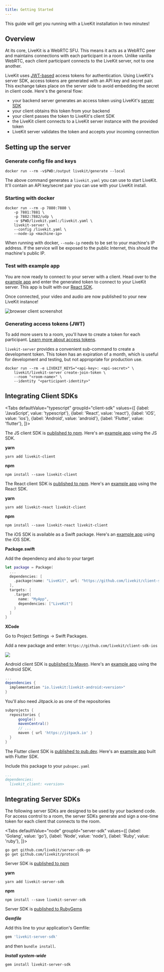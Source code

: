 ```yaml
---
title: Getting Started
---
```


This guide will get you running with a LiveKit installation in two minutes!

## Overview

At its core, LiveKit is a WebRTC SFU. This means it acts as a WebRTC peer and maintains connections with each participant in a room. Unlike vanilla WebRTC, each client participant connects to the LiveKit server, not to one another.

LiveKit uses [JWT-based](https://en.wikipedia.org/wiki/JSON_Web_Token) access tokens for authentication. Using LiveKit's server SDK, access tokens are generated with an API key and secret pair. This exchange takes place on the server side to avoid embedding the secret in client code. Here's the general flow:

* your backend server generates an access token using LiveKit's [server SDK](/references/server-sdks)
* your client obtains this token from your backend
* your client passes the token to LiveKit's client SDK
* the LiveKit client connects to a LiveKit server instance with the provided token
* LiveKit server validates the token and accepts your incoming connection

## Setting up the server

### Generate config file and keys

```shell
docker run --rm -v$PWD:/output livekit/generate --local
```

The above command generates a `livekit.yaml` you can use to start LiveKit. It'll contain an API key/secret pair
you can use with your LiveKit install.

### Starting with docker

```shell
docker run --rm -p 7880:7880 \
    -p 7881:7881 \
    -p 7882:7882/udp \
    -v $PWD/livekit.yaml:/livekit.yaml \
    livekit-server \
    --config /livekit.yaml \
    --node-ip <machine-ip>
```

When running with docker, `--node-ip` needs to be set to your machine's IP address. If the service will be exposed to
the public Internet, this should the machine's public IP.

### Test with example app

You are now ready to connect to your server with a client. Head over to the [example app](https://example.livekit.io) and enter the generated token to connect to your LiveKit
server. This app is built with our [React SDK](https://github.com/livekit/livekit-react).

Once connected, your video and audio are now published to your new LiveKit instance!

![browser client screenshot](/img/getting-started/browser-client.png)

### Generating access tokens (JWT)

To add more users to a room, you'll have to create a token for each
participant. [Learn more about access tokens](/guides/access-tokens/).

`livekit-server` provides a convenient sub-command to create a development token. This token has an expiration of a
month, which is useful for development and testing, but not appropriate for production use.

```shell
docker run --rm -e LIVEKIT_KEYS="<api-key>: <api-secret>" \
    livekit/livekit-server create-join-token \
    --room "<room-name>" \
    --identity "<participant-identity>"
```

## Integrating Client SDKs

<Tabs
  defaultValue="typescript"
  groupId="client-sdk"
  values={[
    {label: 'JavaScript', value: 'typescript'},
    {label: 'React', value: 'react'},
    {label: 'iOS', value: 'ios'},
    {label: 'Android', value: 'android'},
    {label: 'Flutter', value: 'flutter'},
  ]}>

  <TabItem value="typescript">

The JS client SDK is [published to npm](https://www.npmjs.com/package/livekit-client).
Here's an [example app](https://github.com/livekit/client-sdk-js/blob/main/example/sample.ts) using the JS SDK.

**yarn**

```shell
yarn add livekit-client
```

**npm**

```shell
npm install --save livekit-client
```

  </TabItem>

  <TabItem value="react">

The React client SDK is [published to npm](https://www.npmjs.com/package/livekit-react).
Here's an [example app](https://github.com/livekit/livekit-react/tree/master/example) using the React SDK.

**yarn**

```shell
yarn add livekit-react livekit-client
```

**npm**

```shell
npm install --save livekit-react livekit-client
```

  </TabItem>

  <TabItem value="ios">

  The iOS SDK is available as a Swift package.
  Here's an [example app](https://github.com/livekit/ios-test-apps) using the iOS SDK.

  **Package.swift**

  Add the dependency and also to your target

  ```swift title="Package.swift"
  let package = Package(
    ...
    dependencies: [
      .package(name: "LiveKit", url: "https://github.com/livekit/client-sdk-ios.git", .upToNextMajor("version")),
    ],
    targets: [
      .target(
        name: "MyApp",
        dependencies: ["LiveKit"]
      )
    ]
  }
  ```

  **XCode**

  Go to Project Settings -> Swift Packages.

  Add a new package and enter: `https://github.com/livekit/client-sdk-ios`

  <img src={xcodeSwiftPackageImageUrl} height={400} width={678}/>

  </TabItem>

  <TabItem value="android">

Android client SDK is [published to Maven](https://search.maven.org/artifact/io.livekit/livekit-android).
Here's an [example app](https://github.com/livekit/client-sdk-android/tree/master/sample-app) using the Android SDK.

```groovy title="build.gradle"
...
dependencies {
  implementation "io.livekit:livekit-android:<version>"
}
```

You'll also need Jitpack.io as one of the repositories

```groovy
subprojects {
  repositories {
      google()
      mavenCentral()
      // ...
      maven { url 'https://jitpack.io' }
  }
}
```

  </TabItem>

  <TabItem value="flutter">

The Flutter client SDK is [published to pub.dev](https://pub.dev/packages/livekit_client).
Here's an [example app](https://github.com/livekit/client-sdk-flutter/tree/main/example) built with Flutter SDK.

Include this package to your `pubspec.yaml`

```yaml
...
dependencies:
  livekit_client: <version>
```

  </TabItem>

</Tabs>


## Integrating Server SDKs

The following server SDKs are designed to be used by your backend code. For access control to a room, the server SDKs generate and sign a one-time token for each client that connects to the room.

<Tabs
  defaultValue="node"
  groupId="server-sdk"
  values={[
    {label: 'Golang', value: 'go'},
    {label: 'Node', value: 'node'},
    {label: 'Ruby', value: 'ruby'},
  ]}>
  <TabItem value="go">

  ```shell
  go get github.com/livekit/server-sdk-go
  go get github.com/livekit/protocol
  ```

  </TabItem>
  <TabItem value="node">

  Server SDK is [published to npm](https://www.npmjs.com/package/livekit-server-sdk)

  **yarn**

  ```shell
  yarn add livekit-server-sdk
  ```

  **npm**

  ```shell
  npm install --save livekit-server-sdk
  ```

  </TabItem>
  <TabItem value="ruby">

  Server SDK is [published to RubyGems](https://rubygems.org/gems/livekit-server-sdk)

  ***Gemfile***

  Add this line to your application's Gemfile:

  ```ruby
  gem 'livekit-server-sdk'
  ```

  and then `bundle install`.

  ***Install system-wide***

  ```shell
  gem install livekit-server-sdk
  ```

  </TabItem>
</Tabs>
